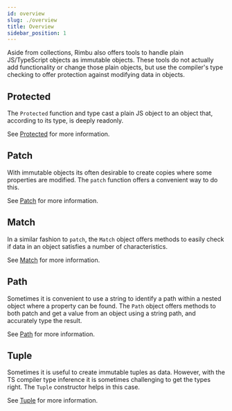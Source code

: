 ```yaml
---
id: overview
slug: ./overview
title: Overview
sidebar_position: 1
---
```


Aside from collections, Rimbu also offers tools to handle plain JS/TypeScript objects as immutable objects. These tools do not actually add functionality or change those plain objects, but use the compiler's type checking to offer protection against modifying data in objects.

## Protected

The `Protected` function and type cast a plain JS object to an object that, according to its type, is deeply readonly.

See [Protected](./protected) for more information.

## Patch

With immutable objects its often desirable to create copies where some properties are modified. The `patch` function offers a convenient way to do this.

See [Patch](./patch) for more information.

## Match

In a similar fashion to `patch`, the `Match` object offers methods to easily check if data in an object satisfies a number of characteristics.

See [Match](./match) for more information.

## Path

Sometimes it is convenient to use a string to identify a path within a nested object where a property can be found. The `Path` object offers methods to both patch and get a value from an object using a string path, and accurately type the result.

See [Path](./path) for more information.

## Tuple

Sometimes it is useful to create immutable tuples as data. However, with the TS compiler type inference it is sometimes challenging to get the types right. The `Tuple` constructor helps in this case.

See [Tuple](./tuple) for more information.
